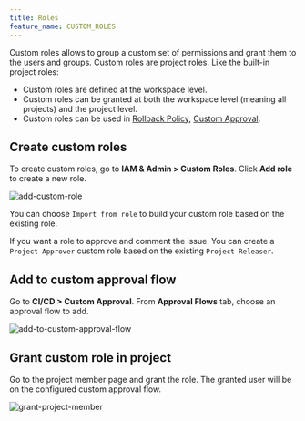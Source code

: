 ```yaml
---
title: Roles
feature_name: CUSTOM_ROLES
---
```


<Card title="Tutorial: How to Manage Roles" icon="graduation-cap" href="/tutorials/how-to-manage-roles" horizontal />

Custom roles allows to group a custom set of permissions and grant them to the users and groups. Custom roles are project roles. Like the built-in project roles:

- Custom roles are defined at the workspace level.
- Custom roles can be granted at both the workspace level (meaning all projects) and the project level.
- Custom roles can be used in [Rollback Policy](/administration/environment-policy/rollout-policy/), [Custom Approval](/administration/custom-approval).

## Create custom roles

To create custom roles, go to **IAM & Admin > Custom Roles**. Click **Add role** to create a new role.

![add-custom-role](/content/docs/administration/custom-roles/add-custom-role.webp)

You can choose `Import from role` to build your custom role based on the existing role.

<Tip>

If you want a role to approve and comment the issue. You can create a `Project Approver` custom role
based on the existing `Project Releaser`.

</Tip>

## Add to custom approval flow

Go to **CI/CD > Custom Approval**. From **Approval Flows** tab, choose an approval flow to add.

![add-to-custom-approval-flow](/content/docs/administration/custom-roles/add-to-custom-approval-flow.webp)

## Grant custom role in project

Go to the project member page and grant the role. The granted user will be on the configured
custom approval flow.

![grant-project-member](/content/docs/administration/custom-roles/grant-project-member.webp)
